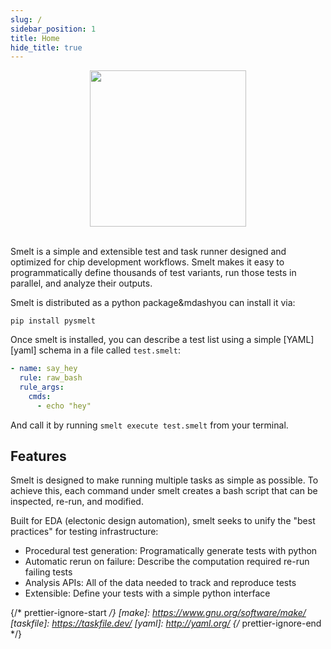 ```yaml
---
slug: /
sidebar_position: 1
title: Home
hide_title: true
---
```


<div align="center">
  <img id="logo" src="/smelt/img/logo.svg" height="250px" width="250px" />
</div>
<br />

Smelt is a simple and extensible test and task runner designed and optimized for chip development workflows.
Smelt makes it easy to programmatically define thousands of test variants, run those tests in parallel, and analyze their outputs.

Smelt is distributed as a python package&mdashyou can install it via:

`pip install pysmelt`

Once smelt is installed, you can describe a test list using a simple [YAML][yaml] schema in a file called `test.smelt`:

```yaml title="test.smelt"
- name: say_hey
  rule: raw_bash
  rule_args:
    cmds:
      - echo "hey"
```

And call it by running `smelt execute test.smelt` from your terminal.

## Features

Smelt is designed to make running multiple tasks as simple as possible. To achieve this, each command under smelt creates a bash script that can be inspected, re-run, and modified.

Built for EDA (electonic design automation), smelt seeks to unify the "best practices" for testing infrastructure:

- Procedural test generation: Programatically generate tests with python
- Automatic rerun on failure: Describe the computation required re-run failing tests
- Analysis APIs: All of the data needed to track and reproduce tests
- Extensible: Define your tests with a simple python interface

{/* prettier-ignore-start */}
[make]: https://www.gnu.org/software/make/
[taskfile]: https://taskfile.dev/
[yaml]: http://yaml.org/
{/* prettier-ignore-end */}
